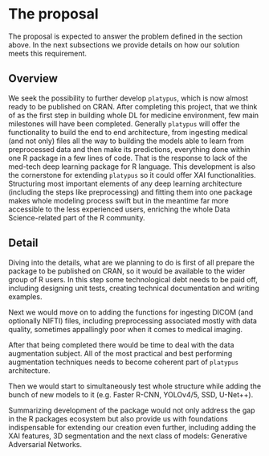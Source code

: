 # The proposal
<!--
This is where the proposal should be outlined. 
-->
The proposal is expected to answer the problem defined in the section above. In the next subsections we provide details on how our solution meets this requirement. 

## Overview
<!--
At a high-level address what your proposal is and how it will address the problem identified. Highlight any benefits to the R Community that follow from solving the problem. This should be your most compelling section.
-->
We seek the possibility to further develop `platypus`, which is now almost ready to be published on CRAN. After completing this project, that we think of as the first step in building whole DL for medicine environment, few main milestones will have been completed. Generally `platypus` will offer the functionality to build the end to end architecture, from ingesting medical (and not only) files all the way to building the models able to learn from preprocessed data and then make its predictions, everything done within one R package in a few lines of code. That is the response to lack of the med-tech deep learning package for R language. This development is also the cornerstone for extending `platypus` so it could offer XAI functionalities. Structuring most important elements of any deep learning architecture (including the steps like preprocessing) and fitting them into one package makes whole modeling process swift but in the meantime far more accessible to the less experienced users, enriching the whole Data Science-related part of the R community. 


## Detail
<!--
Go into more detail about the specifics of the project and it delivers against the problem.

Depending on project type the detail section should include:

 - [ ] Minimum Viable Product
 - [ ] Architecture
 - [ ] Assumptions
-->
Diving into the details, what are we planning to do is first of all prepare the package to be published on CRAN, so it would be available to the wider group of R users. In this step some technological debt needs to be paid off, including designing unit tests, creating technical documentation and writing examples.

Next we would move on to adding the functions for ingesting DICOM (and optionally NIFTI) files, including preprocessing associated mostly with data quality, sometimes appallingly poor when it comes to medical imaging. 

After that being completed there would be time to deal with the data augmentation subject. All of the most practical and best performing augmentation techniques needs to become coherent part of `platypus` architecture.

Then we would start to simultaneously test whole structure while adding the bunch of new models to it (e.g. Faster R-CNN, YOLOv4/5, SSD, U-Net++).

Summarizing development of the package would not only address the gap in the R packages ecosystem but also provide us with foundations indispensable for extending our creation even further, including adding the XAI features, 3D segmentation and the next class of models: Generative Adversarial Networks.



